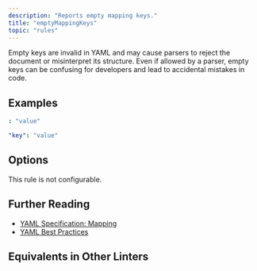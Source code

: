 ```yaml
---
description: "Reports empty mapping keys."
title: "emptyMappingKeys"
topic: "rules"
---
```



<RuleSummary plugin="yml" rule="emptyMappingKeys" />

Empty keys are invalid in YAML and may cause parsers to reject the document or misinterpret its structure.
Even if allowed by a parser, empty keys can be confusing for developers and lead to accidental mistakes in code.

## Examples

<Tabs>
<TabItem label="❌ Incorrect">

```yml
: "value"
```

</TabItem>
<TabItem label="✅ Correct">

```yml
"key": "value"
```

</TabItem>
</Tabs>

## Options

This rule is not configurable.

## Further Reading

- [YAML Specification: Mapping](https://yaml.org/spec/1.2.2/#21-collections)
- [YAML Best Practices](https://yamllint.readthedocs.io/en/stable/)

## Equivalents in Other Linters

<RuleEquivalents pluginId="yml" ruleId="emptyMappingKeys" />
